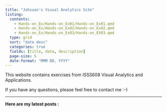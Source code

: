 ```yaml
---
title: "Johsuan's Visual Analytics Site"
listing:
  contents:
    - Hands-on_Ex/Hands-on_Ex01/Hands-on_Ex01.qmd
    - Hands-on_Ex/Hands-on_Ex02/Hands-on_Ex02.qmd
    - Hands-on_Ex/Hands-on_Ex03/Hands-on_EX03.qmd
  type: grid
  sort: "date desc"
  categories: true
  fields: [title, date, description]
  page-size: 5
  date-format: "MMM DD, YYYY"
---
```


This website contains exercises from ISSS608 Visual Analytics and Applications.

If you have any questions, please feel free to contact me :-)

------------------------------------------------------------------------

**Here are my latest posts :**
